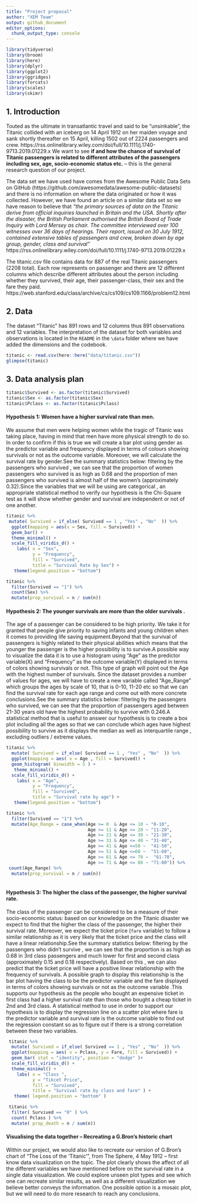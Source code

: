 ```yaml
---
title: "Project proposal"
author: "XEM Team"
output: github_document
editor_options: 
  chunk_output_type: console
---
```


```r
library(tidyverse)
library(broom)
library(here)
library(dplyr)
library(ggplot2)
library(ggridges)
library(forcats)
library(scales)
library(skimr)
```

## 1. Introduction

Touted as the ultimate in transatlantic travel and said to be “unsinkable”, the Titanic collided with an iceberg on 14 April 1912 on her maiden voyage and sank shortly thereafter on 15 April, killing 1502 out of 2224 passengers and crew. https://rss.onlinelibrary.wiley.com/doi/full/10.1111/j.1740-9713.2019.01229.x We want to see **if and how the chance of survival of Titanic passengers is related to different attributes of the passengers including sex, age, socio-economic status etc.** -- this is the general research question of our project. 

The data set we have used have comes from the Awesome Public Data Sets on GitHub (https://github.com/awesomedata/awesome-public-datasets) and there is no information on where the data originated or how it was collected. However, we have found an article on a similar data set so we have reason to believe that *"the primary sources of data on the Titanic derive from official inquiries launched in Britain and the USA. Shortly after the disaster, the British Parliament authorised the British Board of Trade Inquiry with Lord Mersey as chair. The committee interviewed over 100 witnesses over 36 days of hearings. Their report, issued on 30 July 1912, contained extensive tables of passengers and crew, broken down by age group, gender, class and survival"* https://rss.onlinelibrary.wiley.com/doi/full/10.1111/j.1740-9713.2019.01229.x 

The titanic.csv file contains data for 887 of the real Titanic passengers (2208 total). Each row represents on passenger and there are 12 different columns which describe different attributes about the person including whether they survived, their age, their passenger-class, their sex and the fare they paid. https://web.stanford.edu/class/archive/cs/cs109/cs109.1166/problem12.html

## 2. Data

The dataset "Titanic" has 891 rows and 12 columns thus 891 observations and 12 variables. The interpretation of the dataset for both variables and observations is located in the `README` in the `\data` folder where we have added the dimensions and the codebook. 

```r
titanic <- read.csv(here::here("data/titanic.csv"))
glimpse(titanic)
```

## 3. Data analysis plan

```r
titanic$Survived <- as.factor(titanic$Survived)
titanic$Sex <- as.factor(titanic$Sex)
titanic$Pclass <- as.factor(titanic$Pclass)
```

#### Hypothesis 1: Women have a higher survival rate than men. 
We assume that men were helping women while the tragic of Titanic was taking place, having in mind that  men have more physical strength to do so. In order to confirm if this is true we will create a bar plot using gender as the predictor variable and frequency displayed in terms of colours showing survivals or not as the outcome variable. Moreover,  we will calculate the survival rate by gender.See the summary statistics below: filtering by the passengers who  survived , we can see that the proportion of women passengers who survived is as high as 0.68 and the proportion of men passengers who survived is almost half of the women's (approximately 0.32).Since the variables that we will be using are categorical , an appropriate statistical method to verify our hypothesis is the Chi-Square test as it will show whether gender and survival are independent or not of one another. 

```r
titanic %>%
 mutate( Survived = if_else( Survived == 1 , "Yes" , "No"  )) %>%
  ggplot(mapping = aes(x = Sex, fill = Survived)) +
  geom_bar() +
  theme_minimal() +
  scale_fill_viridis_d() +
    labs( x = "Sex",
          y = "Frequency",
          fill = "Survived", 
          title = "Survival Rate by Sex") +
   theme(legend.position = "bottom")
```

```r
titanic %>%
  filter(Survived == "1") %>%
  count(Sex) %>%
  mutate(prop_survival = n / sum(n))
```

#### Hypothesis 2: The younger survivals are more than the older survivals  . 
The age of a passenger can be considered to be high priority. We take it for granted that people give priority to saving infants and young children when it comes to providing life saving equipment.Beyond that the survival of  passengers is highly related to their physical abilities which means that the younger the passenger is the higher possibility is to survive.A possible way to visualize the data it is to use a histogram   using "Age" as the predictor variable(X) and "Frequency" as the outcome variable(Y) displayed in terms of colors showing survivals or not. This type of graph will point out the Age with the highest number of survivals. Since the dataset provides a number of values for ages,  we will have to create a new variable called "Age_Range " which groups the ages by scale of 10, that is 0-10, 11-20 etc so that we can find the survival rate for each age range and come out with more concrete conclusions.See the summary statistics below: filtering by the passengers who  survived, we can see that the proportion of  passengers aged between 21-30 years old have the highest probability to survive with 0.246.A statistical method that is useful to answer our hypothesis is to create a box plot  including all the ages so that we can conclude which ages have highest possibility to survive as it displays the median as well as interquartile range , excluding outliers / extreme values. 

```r
titanic %>% 
  mutate( Survived = if_else( Survived == 1 , "Yes" , "No"  )) %>%
  ggplot(mapping = aes( x = Age , fill = Survived)) +
  geom_histogram( binwidth = 5 ) +
   theme_minimal() +
  scale_fill_viridis_d() +
    labs( x = "Age",
          y = "Frequency",
          fill = "Survived",
          title = "Survival rate by age") +
   theme(legend.position = "bottom")
```


```r
titanic %>%
  filter(Survived == "1") %>%
  mutate(Age_Range = case_when(Age >= 0  & Age <= 10 ~ "0-10",
                               Age >= 11 & Age <= 20 ~ "11-20",
                               Age >= 21 & Age <= 30 ~ "21-30",
                               Age >= 31 & Age <= 40 ~ "31-40",
                               Age >= 41 & Age <=50 ~  "41-50",
                               Age >= 51 & Age <=60 ~  "51-60",
                               Age >= 61 & Age <= 70 ~  "61-70",
                               Age >= 71 & Age <= 80 ~ "71-80")) %>%
 count(Age_Range) %>%
  mutate(prop_survival = n / sum(n)) 
  
```

#### Hypothesis 3: The higher the class of the passenger, the higher survival rate. 
The class of the passenger can be considered to be a measure of their socio-economic status: based on our knowledge on the Titanic disaster we expect to find that the higher the class of the passenger, the higher their survival rate. Moreover, we expect the ticket price (`fare` variable) to follow a similar relationship as it is very likely that the ticket price and the class will have a linear relationship.See the summary statistics below: filtering by the passengers who didn't survive , we can see that the proportion  is as high as 0.68 in 3rd class passengers and much lower for first and second class (approximately 0.15 and 0.18 respectively). Based on this , we can also predict that the ticket price will have a positive linear relationship with the  frequency of survivals. A possible graph to display this relationship is the bar plot  having the class to be the predictor variable and the fare displayed in terms of colors showing survivals or not as the outcome variable .This supports our hypothesis as the people who bought an expensive ticket in first class had a higher survival rate than those who bought a cheap  ticket in 2nd and 3rd class. A statistical method to use  in order to support our hypothesis  is to display the regression line on a  scatter plot where fare is the predictor variable and survival rate is the outcome variable to find out  the regression constant so as to  figure out if there is a strong correlation between these two variables. 

```r
 titanic %>%
  mutate( Survived = if_else( Survived == 1 , "Yes" , "No"  )) %>%
  ggplot(mapping = aes( x = Pclass, y = Fare, fill = Survived)) +
  geom_bar( stat = "identity", position = "dodge" )+
  scale_fill_viridis_d() +
  theme_minimal() +
    labs( x = "Class ",
          y = "Tikcet Price",
          fill = "Survived",
          title = "Survival rate by class and fare" ) +
   theme( legend.position = "bottom" ) 
```

```r
 titanic %>%
  filter( Survived == "0" ) %>%
  count( Pclass ) %>%
  mutate( prop_death = n / sum(n)) 
```

#### Visualising the data together -- Recreating a G.Bron's historic chart 
Within our project, we would also like to recreate our version of G.Bron's chart of “The Loss of the ‘Titanic'”, from The Sphere, 4 May 1912 -- first know data visualization on the topic. The plot clearly shows the affect of all the different variables we have mentioned before on the survival rate in a single data visualization. We could explore unseen plot types and see which one can recreate similar results, as well as a different visualization we believe better conveys the information. One possible option is a mosaic plot, but we will need to do more research to reach any conclusions.




